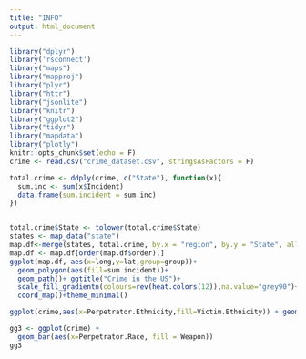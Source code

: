 ```yaml
---
title: "INFO"
output: html_document
---
```


```r
library("dplyr")
library('rsconnect')
library("maps")
library("mapproj")
library("plyr")
library("httr")
library("jsonlite")
library("knitr")
library("ggplot2")
library("tidyr")
library("mapdata")
library("plotly")
knitr::opts_chunk$set(echo = F)
crime <- read.csv("crime_dataset.csv", stringsAsFactors = F)
```

```r



total.crime <- ddply(crime, c("State"), function(x){
  sum.inc <- sum(x$Incident)
  data.frame(sum.incident = sum.inc)
})


total.crime$State <- tolower(total.crime$State)
states <- map_data("state")
map.df<-merge(states, total.crime, by.x = "region", by.y = "State", all.x=T)
map.df <- map.df[order(map.df$order),]
ggplot(map.df, aes(x=long,y=lat,group=group))+
  geom_polygon(aes(fill=sum.incident))+
  geom_path()+ ggtitle("Crime in the US")+
  scale_fill_gradientn(colours=rev(heat.colors(12)),na.value="grey90")+
  coord_map()+theme_minimal()
```

```r
ggplot(crime,aes(x=Perpetrator.Ethnicity,fill=Victim.Ethnicity)) + geom_bar()
```

```r

gg3 <- ggplot(crime) +
  geom_bar(aes(x=Perpetrator.Race, fill = Weapon)) 
gg3
``````

